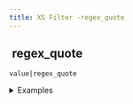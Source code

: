 ```yaml
---
title: XS Filter -regex_quote
---
```


## <img src="../assets/docuBadge (11).png" alt="" data-size="line" /> regex\_quote <a href="#xsregex_quote" id="xsregex_quote"></a>

`value|regex_quote`

<details>

<summary>Examples</summary>

```javascript
".*+?^${}()|[]\\"|regex_quote    // Escapes regex special characters
"[test]"|regex_quote            // Returns "\\[test\\]"
```

</details>
